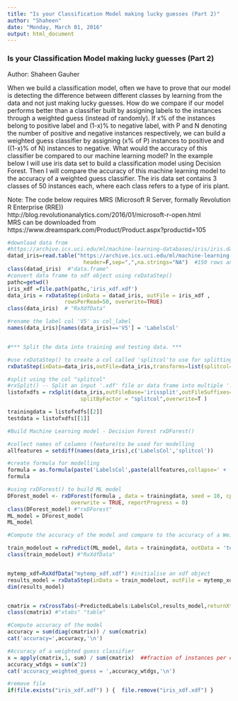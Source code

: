 ```yaml
---
title: "Is your Classification Model making lucky guesses (Part 2)"
author: "Shaheen"
date: "Monday, March 01, 2016"
output: html_document
---
```


### Is your Classification Model making lucky guesses (Part 2)  
Author: Shaheen Gauher

When we build a classification model, often we have to prove that our model is detecting the difference between different classes by learning from the data and not just making lucky guesses. How do we compare if our model performs better than a classifier built by assigning labels to the instances through a weighted guess (instead of randomly). 
If x% of the instances belong to positive label and (1-x)% to negative label, with P and N denoting the number of positive and negative instances respectively, we can build a weighted guess classifier by assigning (x% of P) instances to positive and ((1-x)% of N) instances to negative. What would the accuracy of this classifier be compared to our machine learning model?
In the example below I will use iris data set to build a classification model using Decision Forest. Then I will compare the accuracy of this machine learning model to the accuracy of a weighted guess classifier. The iris data set contains 3 classes of 50 instances each, where each class refers to a type of iris plant.  

Note: The code below requires MRS (Microsoft R Server, formally Revolution R Enterprise (RRE))  
http://blog.revolutionanalytics.com/2016/01/microsoft-r-open.html    
MRS can be downloaded from https://www.dreamspark.com/Product/Product.aspx?productid=105



```r
#download data from
#https://archive.ics.uci.edu/ml/machine-learning-databases/iris/iris.data
datad_iris=read.table("https://archive.ics.uci.edu/ml/machine-learning-databases/iris/iris.data", 
                        header=F,sep=",",na.strings="NA")  #150 rows and 5 columns for iris data
class(datad_iris)  #"data.frame"
#convert data frame to xdf object using rxDataStep() 
pathc=getwd()
iris_xdf =file.path(pathc,'iris_xdf.xdf') 
data_iris = rxDataStep(inData = datad_iris, outFile = iris_xdf ,
                  rowsPerRead=50, overwrite=TRUE)
class(data_iris)  # "RxXdfData"

#rename the label col 'V5' as col_label
names(data_iris)[names(data_iris)=='V5'] = 'LabelsCol'


#*** Split the data into training and testing data. ***

#use rxDataStep() to create a col called 'splitcol'to use for splitting
rxDataStep(inData=data_iris,outFile=data_iris,transforms=list(splitcol=factor(rbinom(.rxNumRows,1,0.8),labels=c('test','train'))),overwrite=T)  

#split using the col "splitcol" 
#rxSplit() -- Split an input '.xdf' file or data frame into multiple '.xdf' files or a list of data frames.
listofxdfs = rxSplit(data_iris,outFileBase='irissplit',outFileSuffixes=c("Train", "Test"),
                       splitByFactor = "splitcol",overwrite=T )

trainingdata = listofxdfs[[2]]
testdata = listofxdfs[[1]]

#Build Machine Learning model - Decision Forest rxDForest()

#collect names of columns (feature)to be used for modelling
allfeatures = setdiff(names(data_iris),c('LabelsCol','splitcol'))

#create formula for modelling
formula = as.formula(paste('LabelsCol',paste(allfeatures,collapse=' + '),sep=' ~ '))  
formula

#using rxDForest() to build ML model
DForest_model <- rxDForest(formula , data = trainingdata, seed = 10, cp = 0.01, nTree = 50, mTry = 2,                   
                    overwrite = TRUE, reportProgress = 0)
class(DForest_model) #"rxDForest" 
ML_model = DForest_model
ML_model

#Compute the accuracy of the model and compare to the accuracy of a Weighted Guess classifier.

train_modelout = rxPredict(ML_model, data = trainingdata, outData = 'temp.xdf', overwrite = TRUE, writeModelVars = TRUE, predVarNames = "PredictedLabels",type='class')
class(train_modelout) #"RxXdfData"


mytemp_xdf=RxXdfData("mytemp_xdf.xdf") #initialise an xdf object 
results_model = rxDataStep(inData = train_modelout, outFile = mytemp_xdf,varsToKeep = c('PredictedLabels','LabelsCol'),overwrite = TRUE )
dim(results_model)


cmatrix = rxCrossTabs(~PredictedLabels:LabelsCol,results_model,returnXtabs = T)
class(cmatrix) #"xtabs" "table"

#Compute accuracy of the model
accuracy = sum(diag(cmatrix)) / sum(cmatrix)
cat('accuracy=',accuracy,'\n')

#Accuracy of a weighted guess classifier
x = apply(cmatrix,1, sum) / sum(cmatrix)  ##fraction of instances per class
accuracy_wtdgs = sum(x^2)
cat('accuracy_weighted_guess = ',accuracy_wtdgs,'\n')

#remove file
if(file.exists("iris_xdf.xdf") ) {  file.remove("iris_xdf.xdf") }
```

